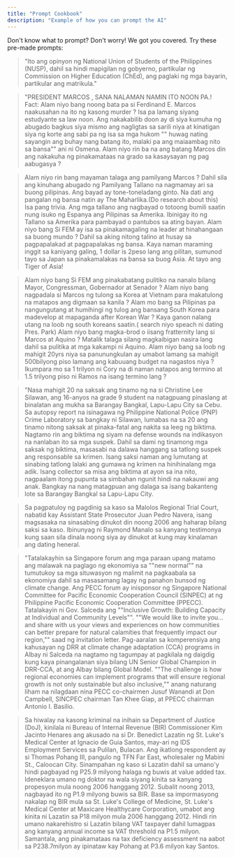 ```yaml
---
title: "Prompt Cookbook"
description: "Example of how you can prompt the AI"
---
```


Don't know what to prompt? Don't worry\! We got you covered. Try these pre-made prompts:

> "Ito ang opinyon ng National Union of Students of the Philippines (NUSP), dahil sa hindi mapigilan ng gobyerno, partikular ng Commission on Higher Education (ChEd), ang paglaki ng mga bayarin, partikular ang matrikula."

> "PRESIDENT MARCOS , SANA NALAMAN NAMIN ITO NOON PA.\! Fact: Alam niyo bang noong bata pa si Ferdinand E. Marcos naakusahan na ito ng kasong murder ? Isa pa lamang siyang estudyante sa law noon. Ang nakakabilib doon ay di siya kumuha ng abugado bagkus siya mismo ang nagligtas sa sarili niya at kinatigan siya ng korte ang sabi pa ng isa sa mga hukom "" huwag nating sayangin ang buhay nang batang ito, malaki pa ang maiaambag nito sa bansa"" ani ni Osmena. Alam niyo rin ba na ang batang Marcos din ang nakakuha ng pinakamataas na grado sa kasaysayan ng pag aabugasya ? 

> Alam niyo rin bang mayaman talaga ang pamilyang Marcos ? Dahil sila ang kinuhang abugado ng Pamilyang Tallano na nagmamay ari sa buong pilipinas. Ang bayad ay tone-toneladang ginto. Na dati ang pangalan ng bansa natin ay The Maharlika.(Do research about this) Isa pang trivia. Ang mga tallano ang nagbayad o totoong bumili saatin nung isuko ng Espanya ang Pilipinas sa Amerika. Ibinigay ito ng Tallano sa Amerika para pambayad o pantubos sa ating bayan. Alam niyo bang Si FEM ay isa sa pinakamagaling na leader at hinahangaan sa buong mundo ? Dahil sa aking nitong talino at husay sa pagpapalakad at pagpapalakas ng bansa. Kaya naman maraming inggit sa kaniyang galing, 1 dollar is 2peso lang ang pilitan, sumunod tayo sa Japan sa pinakamalakas na bansa sa buog Asia. At tayo ang Tiger of Asia\!

> Alam niyo bang Si FEM ang pinakabatang pulitiko na nanalo bilang Mayor, Congressman, Gobernador at Senador ?  Alam niyo bang nagpadala si Marcos ng tulong sa Korea at Vietnam para makatulong na matapos ang digmaan sa kanila ? Alam mo bang sa Pilipinas pa nangungutang at humihingi ng tulog ang bansang South Korea para madevelop at mapaganda after Korean War ? Kaya ganon nalang utang na loob ng south koreans saatin.( search niyo speach ni dating Pres. Park) Alam niyo bang magka-brod o iisang fratternity lang si Marcos at Aquino ? Matalik talaga silang magkaibigan nasira lang dahil sa pulitika at mga kakampi ni Aquino. Alam niyo bang sa loob ng mahigit 20yrs niya sa panunungkulan ay umabot lamang sa mahigit 500bilyong piso lamang ang kabuuang budget na nagastos niya ? Ikumpara mo sa 1 trilyon ni Cory na di naman natapos ang termino at 1.5 trilyong piso ni Ramos na isang termino lang ?

> "Nasa mahigit 20 na saksak ang tinamo ng na si Christine Lee Silawan, ang 16-anyos na grade 9 student na natagpuang pinaslang at binalatan ang mukha sa Barangay Bangkal, Lapu-Lapu City sa Cebu. Sa autopsy report na isinagawa ng Philippine National Police (PNP) Crime Laboratory sa bangkay ni Silawan, lumabas na sa 20 ang tinamo nitong saksak at pinaka-fatal ang nakita sa leeg ng biktima. Nagtamo rin ang biktima ng siyam na defense wounds na indikasyon na nanlaban ito sa mga suspek. Dahil sa dami ng tinamong mga saksak ng biktima, masasabi na dalawa hanggang sa tatlong suspek ang responsable sa krimen. Isang saksi naman ang lumutang at sinabing tatlong lalaki ang gumawa ng krimen na hinihinalang mga adik. Isang collector sa misa ang biktima at ayon sa ina nito, nagpaalam itong pupunta sa simbahan ngunit hindi na nakauwi ang anak. Bangkay na nang matagpuan ang dalaga sa isang bakanteng lote sa Barangay Bangkal sa Lapu-Lapu City. 

> Sa pagpatuloy ng pagdinig sa kaso sa Malolos Regional Trial Court, nabatid kay Assistant State Prosecutor Juan Pedro Navera, isang magsasaka na sinasabing dinukot din noong 2006 ang haharap bilang saksi sa kaso. Ibinunyag ni Raymond Manalo sa kanyang testimonya kung saan sila dinala noong siya ay dinukot at kung may kinalaman ang dating heneral.

> "Tatalakayhin sa Singapore forum ang mga paraan upang matamo ang malawak na paglago ng ekonomiya sa ""new normal"" na tumutukoy sa mga situwasyon ng malimit na pagkaabala sa ekonomiya dahil sa masasamang lagay ng panahon bunsod ng climate change. Ang PECC forum ay inisponsor ng Singapore National Committee for Pacific Economic Cooperation Council (SINPEC) at ng Philippine Pacific Economic Cooperation Committee (PPECC). Tatalakayin ni Gov. Salceda ang ""Inclusive Growth: Building Capacity at Individual and Community Levels"". ""We would like to invite you... and share with us your views and experiences on how communities can better prepare for natural calamities that frequently impact our region,"" saad ng invitation letter. Pag-aaralan sa komperensiya ang kahusayan ng DRR at climate change adaptation (CCA) programs in Albay ni Salceda na nagtamo ng tagumpay at pagkilala ng daigdig kung kaya pinangalanan siya bilang UN Senior Global Champion in DRR-CCA, at ang Albay bilang Global Model. ""The challenge is how regional economies can implement programs that will ensure regional growth is not only sustainable but also inclusive,"" anang naturang liham na nilagdaan nina PECC co-chairmen Jusuf Wanandi at Don Campbell, SINCPEC chairman Tan Khee Giap, at PPECC chairman Antonio I. Basilio.

> Sa hiwalay na kasong kriminal na inihain sa Department of Justice (DoJ), kinilala ni Bureau of Internal Revenue (BIR) Commissioner Kim Jacinto Henares ang akusado na si Dr. Benedict Lazatin ng St. Luke's Medical Center at Ignacio de Guia Santos, may-ari ng IDS Employment Services sa Pulilan, Bulacan. Ang ikatlong respondent ay si Thomas Pohang III, pangulo ng TFN Far East, wholesaler ng Mabini St., Caloocan City. Sinampahan ng kaso si Lazatin dahil sa umano'y hindi pagbayad ng P25.9 milyong halaga ng buwis at value added tax. Ideneklara umano ng doktor na wala siyang kinita sa kanyang propesyon mula noong 2006 hanggang 2012. Subalit noong 2013, nagbayad ito ng P1.9 milyong buwis sa BIR. Base sa impormasyong nakalap ng BIR mula sa St. Luke's College of Medicine, St. Luke's Medical Center at Maxicare Healthycare Corporation, umabot ang kinita ni Lazatin sa P18 milyon mula 2006 hanggang 2012. Hindi rin umano nakarehistro si Lazatin bilang VAT taxpayer dahil lumagpas ang kanyang annual income sa VAT threshold na P1.5 milyon. Samantala, ang pinakamataas na tax deficiency assessment na aabot sa P238.7milyon ay ipinataw kay Pohang at P3.6 milyon kay Santos.